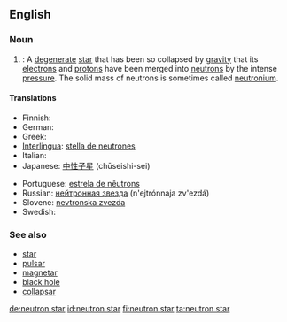 ==English==
{{wikipedia}}

===Noun===
{{en-noun|sg=[[neutron]] [[star]]}}

# {{star}}: A [[degenerate]] [[star]] that has been so collapsed by [[gravity]] that its [[electron]]s and [[proton|protons]] have been merged into [[neutron]]s by the intense [[pressure]].  The solid mass of neutrons is sometimes called [[neutronium]].

====Translations====
{{trans-top|star composed of neutrons}}
* Finnish: {{t+|fi|neutronitähti}}
* German: {{t+|de|Neutronenstern|m}}
* Greek: {{t|el|αστέρας νετρονίων|n|s|sc=Grek}}
* [[Interlingua]]: [[stella de neutrones]]
* Italian: {{t-|it|stella neutronica|f}}
* Japanese: [[中性子星]] (chūseishi-sei)
{{trans-mid}}
* Portuguese: [[estrela de nêutrons]]
* Russian: [[нейтронная звезда]] (n'ejtrónnaja zv'ezdá) {{f}}
* Slovene: [[nevtronska zvezda]] {{f}}
* Swedish: {{t+|sv|neutronstjärna}}
{{trans-bottom}}

===See also===
* [[star]]
* [[pulsar]]
* [[magnetar]]
* [[black hole]]
* [[collapsar]]

[[de:neutron star]]
[[id:neutron star]]
[[fi:neutron star]]
[[ta:neutron star]]